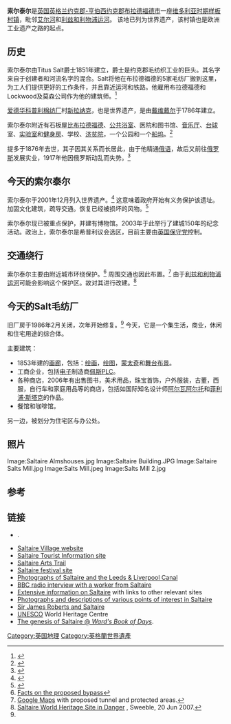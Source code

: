 {{世界文化遗产概要表
|site_img = File:Saltaire Salts Mill 1.jpg|250px|Saltaire mills from the Leeds and Liverpool Canal
|site_img_capt =索尔泰尔 
|site_img_width = 250px
|zh_name = 索尔泰尔
|en_name = Saltaire
|fr_name = Saltaire
|country = {{UK}}
| Region = 欧洲和北美地区
|criterion_c = (ii)(iv)
|rg_year = 2001年
|ID=1028
|Session= 25rd
|org_url = http://whc.unesco.org/en/list/1028
}}
'''索尔泰尔'''是[[英国|英国]][[英格兰|英格兰]][[约克郡-亨伯|约克郡-亨伯]][[西约克郡|西约克郡]][[布拉德福德市|布拉德福德市]]一座[[维多利亚时期|维多利亚时期]][[样板村镇|样板村镇]]，毗邻[[艾尔河|艾尔河]]和[[利兹和利物浦运河|利兹和利物浦运河]]。 该地已列为世界遗产，该村镇也是欧洲工业遗产之路的起点。

== 历史 ==
索尔泰尔由Titus Salt爵士1851年建立，爵士是约克郡毛纺织工业的巨头。其名字来自于创建者和河流名字的混合。Salt将他在布拉德福德的5家毛纺厂搬到这里，为工人们提供更好的工作条件，并且靠近运河和铁路。他雇用布拉德福德和Lockwood及莫森公司作为他的建筑师。<ref name="Greenhalf">{{cite book|title=Salt & Silver: A Story of Hope|url=https://archive.org/details/saltsilverstoryo0000gree|last=Greenhalf|first=Jim|publisher=Bradford Libraries|year=1997|isbn=0 907734-52-9}}</ref>

[[爱德华|爱德华]][[科普利西约克郡|科普利]][[棉纺厂|棉纺厂]]村[[新拉纳克|新拉纳克]]，也是世界遗产，是由[[戴维戴尔|戴维戴尔]]于1786年建立。

索尔泰尔附近有石板屋[[比布拉德福德|比布拉德福德]]、[[公共浴室|公共浴室]]、医院和图书馆、[[音乐厅|音乐厅]]、[[台球|台球]]室、[[实验室|实验室]]和[[健身房|健身房]]、学校、[[济贫院|济贫院]]，一个公园和一个[[船坞|船坞]]。<ref name='Holroyd'>{{cite book|title=Saltaire and its Founder|last=Holroyd|first=Abraham|origyear=1873|year=2000|publisher=Piroisms Press|isbn=0-9538601-0-8}}</ref>

提多于1876年去世，其子因其关系而长居此，由于他精通[[俄语|俄语]]，故后又前往[[俄罗斯|俄罗斯]]发展实业，1917年他因俄罗斯动乱而失势。<ref name='holloway'>{{cite web|url=http://www.umilta.net/SirJamesRoberts.html|title=Sir James Roberts|last=Holloway|first=Julia Bolton|accessdate=2009-10-17|archive-date=2017-01-08|archive-url=https://web.archive.org/web/20170108131327/http://www.umilta.net/SirJamesRoberts.html|dead-url=no}}</ref>

== 今天的索尔泰尔 ==
索尔泰尔于2001年12月列入世界遗产。<ref>{{cite web|url=http://whc.unesco.org/en/list/1028|title=Saltaire - UNESCO World Heritage Centre|publisher=[[UNESCO|UNESCO]]|accessdate=2009-10-17|archive-date=2017-07-11|archive-url=https://web.archive.org/web/20170711173143/http://whc.unesco.org/en/list/1028|dead-url=no}}</ref>  这意味着政府开始有义务保护该遗址。加固文化建筑，疏导交通。恢复已经被损坏的风物。<ref>{{cite web|url=http://www.thetelegraphandargus.co.uk/district/district_shipley/district_shipley_saltaire/4274921.__4_5m_Saltaire_park_scheme_under_way/|title=Roberts Park on schedule for 2010 opening|publisher=[[Bradford_Telegraph_&_Argus|Bradford Telegraph & Argus]]|date=2009-04-08|accessdate=2009-10-17}}{{Dead link|date=2018年6月 |bot=InternetArchiveBot |fix-attempted=no }}</ref>

索尔泰尔现已被重点保护，并建有博物馆。2003年于此举行了建城150年的纪念活动。政治上，索尔泰尔是希普利议会选区，目前主要由[[英国保守党|英国保守党]]控制。

== 交通绕行 ==
索尔泰尔主要由附近城市环绕保护。<ref>[http://www.saltairevillage.info/Protect_Saltaire_0002_Facts_on_the_proposed_bypass.html Facts on the proposed bypass]</ref> 周围交通也因此布置。<ref>[http://maps.google.com/maps/ms?ie=UTF8&hl=en&msa=0&msid=116169194717293747992.00000112bde3ce150dea8&t=h&om=1&ll=53.838146,-1.78957&spn=0.032008,0.080338&z=14 Google Maps] with proposed tunnel and protected areas.</ref> 由于[[利兹和利物浦运河|利兹和利物浦运河]]可能会影响这个保护区。故对其进行改建。<ref>[http://www.sweeble.com/story/view/1530 Saltaire World Heritage Site in Danger] {{webarchive|url=https://web.archive.org/web/20070630083516/http://www.sweeble.com/story/view/1530 |date=2007-06-30 }}, Sweeble, 20 Jun 2007.</ref>

== 今天的Salt毛纺厂 ==
旧厂房于1986年2月关闭，次年开始修复。<ref name='Greenhalf'/> 今天，它是一个集生活，商业，休闲和住宅用途的综合体。

主要建筑：
*1853年建的[[艺术画廊|画廊]]，包括：[[绘画|绘画]]，[[绘图|绘图]]，[[蒙太奇|蒙太奇]]和[[戏剧风光|舞台布景]]。
*工商企业，包括[[电子|电子]]制造商[[佩斯PLC|佩斯PLC]]。
*各种商店，2006年有出售图书，美术用品，珠宝首饰，户外服装，古董，西服，自行车和家庭用品等的商店，包括如国际知名设计师[[阿尔瓦阿尔托|阿尔瓦阿尔托]]和[[菲利浦·斯塔克|菲利浦·斯塔克]]的作品。
*餐馆和咖啡馆。

另一边，被划分为住宅区与办公处。

== 照片 ==
{{commons category|Saltaire}}
<gallery>
Image:Saltaire Almshouses.jpg
Image:Saltaire Building.JPG
Image:Saltaire Salts Mill.jpg
Image:Salts Mill.jpeg
Image:Salts Mill 2.jpg
</gallery>

== 参考 ==
{{reflist}}

== 链接 ==
* {{Dmoz|Regional/Europe/United_Kingdom/England/West_Yorkshire/Saltaire|Saltaire}}.
* [http://www.saltairevillage.info Saltaire Village website] {{Wayback|url=http://www.saltairevillage.info/ |date=20131204214148 }}
* [https://web.archive.org/web/20090909085455/http://www.visitbradford.com/saltaire-airedale/ Saltaire Tourist Information site]
* [http://www.saltaireartstrail.co.uk/ Saltaire Arts Trail]
* [http://www.saltairefestival.co.uk Saltaire festival site]
* [http://www.towpathtreks.co.uk/LLC/stockbridge_shipley.html#saltaire Photographs of Saltaire and the Leeds & Liverpool Canal]
* [http://db.bbc.co.uk/legacies/work/england/bradford/audio_1.shtml BBC radio interview with a worker from Saltaire] {{Wayback|url=http://db.bbc.co.uk/legacies/work/england/bradford/audio_1.shtml |date=20050817052005 }}
* [http://cgi.bbc.co.uk/legacies/work/england/bradford/index.shtml Extensive information on Saltaire] {{Wayback|url=http://cgi.bbc.co.uk/legacies/work/england/bradford/index.shtml |date=20060113214200 }} with links to other relevant sites
* [http://members.virtualtourist.com/m/e9bc/4ab44/c/ Photographs and descriptions of various points of interest in Saltaire]
* [http://www.umilta.net/SirJamesRoberts.html Sir James Roberts and Saltaire] {{Wayback|url=http://www.umilta.net/SirJamesRoberts.html |date=20170108131327 }}
* [http://whc.unesco.org/en/list/1028 UNESCO] {{Wayback|url=http://whc.unesco.org/en/list/1028 |date=20170711173143 }} World Heritage Centre
* [http://www.wardsbookofdays.com/20september.htm The genesis of Saltaire @ ''Ward's Book of Days''].

{{英國世界遺產}}

{{coord|53.83717|N|1.79026|W|region:GB_source:enwiki-osgb36(SE139379)|display=title}}<!-- Note: WGS84 lat/long, converted from OSGB36 grid ref -->

[[Category:英国地理|Category:英国地理]]
[[Category:英格蘭世界遺產|Category:英格蘭世界遺產]]